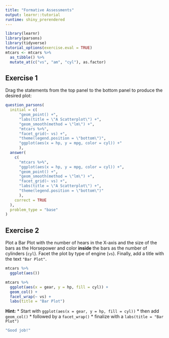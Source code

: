 ```yaml
---
title: "Formative Assessments"
output: learnr::tutorial
runtime: shiny_prerendered
---
```


```r
library(learnr)
library(parsons)
library(tidyverse)
tutorial_options(exercise.eval = TRUE)
mtcars <- mtcars %>% 
  as_tibble() %>% 
  mutate_at(c("vs", "am", "cyl"), as.factor)
```


## Exercise 1

Drag the statements from the top panel to the bottom panel to produce the desired plot:

```r
question_parsons(
  initial = c(
      "geom_point() +",
      "labs(title = \"A Scatterplot\") +",
      "geom_smooth(method = \"lm\") +",
      "mtcars %>%",
      "facet_grid(~ vs) +",
      "theme(legend.position = \"bottom\")",
      "ggplot(aes(x = hp, y = mpg, color = cyl)) +"
      ),
  answer(
    c(
      "mtcars %>%",
      "ggplot(aes(x = hp, y = mpg, color = cyl)) +",
      "geom_point() +",
      "geom_smooth(method = \"lm\") +",
      "facet_grid(~ vs) +",
      "labs(title = \"A Scatterplot\") +",
      "theme(legend.position = \"bottom\")"
      ),
    correct = TRUE
  ),
  problem_type = "base"
)
```

## Exercise 2

Plot a Bar Plot with the number of hears in the X-axis and the size of the bars as the Horsepower and color **inside** the bars as the number of cylinders (`cyl`). Facet the plot by type of engine (`vs`). Finally, add a title with the text `"Bar Plot"`.

```r
mtcars %>%
  ggplot(aes())
```

```r
mtcars %>% 
  ggplot(aes(x = gear, y = hp, fill = cyl)) +
  geom_col() +
  facet_wrap(~ vs) +
  labs(title = "Bar Plot")
```

<div id="ex2-hint">
**Hint:**
* Start with `ggplot(aes(x = gear, y = hp, fill = cyl))`
* then add `geom_col()`
* followed by a `facet_wrap()`
* finalize with a `labs(title = "Bar Plot")` 
</div>

```r
"Good job!"
```
